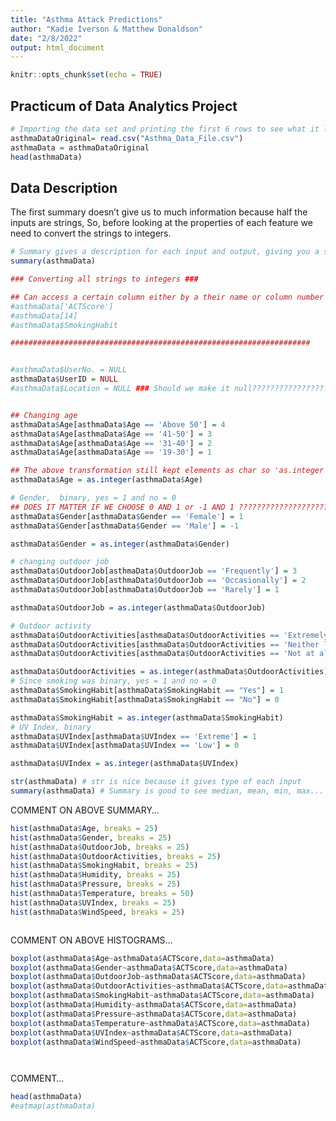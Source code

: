 ```yaml
---
title: "Asthma Attack Predictions"
author: "Kadie Iverson & Matthew Donaldson"
date: "2/8/2022"
output: html_document
---
```


```r
knitr::opts_chunk$set(echo = TRUE)
```



## Practicum of Data Analytics Project

```r
# Importing the data set and printing the first 6 rows to see what it looks like
asthmaDataOriginal= read.csv("Asthma_Data_File.csv")
asthmaData = asthmaDataOriginal
head(asthmaData)

```
## Data Description
The first summary doesn't give us to much information because half the inputs are strings,
So, before looking at the properties of each feature we need to convert the strings to integers.
```r
# Summary gives a description for each input and output, giving you a sense of what the data looks like
summary(asthmaData)

```
```r
### Converting all strings to integers ###

## Can access a certain column either by a their name or column number
#asthmaData['ACTScore']
#asthmaData[14]
#asthmaData$SmokingHabit

###################################################################


#asthmaData$UserNo. = NULL
asthmaData$UserID = NULL
#asthmaData$Location = NULL ### Should we make it null??????????????????


## Changing age
asthmaData$Age[asthmaData$Age == 'Above 50'] = 4 
asthmaData$Age[asthmaData$Age == '41-50'] = 3
asthmaData$Age[asthmaData$Age == '31-40'] = 2 
asthmaData$Age[asthmaData$Age == '19-30'] = 1

## The above transformation still kept elements as char so 'as.integer' converts the char to int
asthmaData$Age = as.integer(asthmaData$Age)

# Gender,  binary, yes = 1 and no = 0
## DOES IT MATTER IF WE CHOOSE 0 AND 1 or -1 AND 1 ??????????????????????
asthmaData$Gender[asthmaData$Gender == 'Female'] = 1
asthmaData$Gender[asthmaData$Gender == 'Male'] = -1

asthmaData$Gender = as.integer(asthmaData$Gender)

# changing outdoor job
asthmaData$OutdoorJob[asthmaData$OutdoorJob == 'Frequently'] = 3
asthmaData$OutdoorJob[asthmaData$OutdoorJob == 'Occasionally'] = 2
asthmaData$OutdoorJob[asthmaData$OutdoorJob == 'Rarely'] = 1

asthmaData$OutdoorJob = as.integer(asthmaData$OutdoorJob)

# Outdoor activity
asthmaData$OutdoorActivities[asthmaData$OutdoorActivities == 'Extremely likely'] = 3
asthmaData$OutdoorActivities[asthmaData$OutdoorActivities == 'Neither likely or dislikely'] = 2
asthmaData$OutdoorActivities[asthmaData$OutdoorActivities == 'Not at all likely'] = 1

asthmaData$OutdoorActivities = as.integer(asthmaData$OutdoorActivities)
# Since smoking was binary, yes = 1 and no = 0
asthmaData$SmokingHabit[asthmaData$SmokingHabit == "Yes"] = 1
asthmaData$SmokingHabit[asthmaData$SmokingHabit == "No"] = 0

asthmaData$SmokingHabit = as.integer(asthmaData$SmokingHabit)
# UV Index, binary
asthmaData$UVIndex[asthmaData$UVIndex == 'Extreme'] = 1
asthmaData$UVIndex[asthmaData$UVIndex == 'Low'] = 0

asthmaData$UVIndex = as.integer(asthmaData$UVIndex)
```

```r

str(asthmaData) # str is nice because it gives type of each input
summary(asthmaData) # Summary is good to see median, mean, min, max...
```
COMMENT ON ABOVE SUMMARY...


```r

hist(asthmaData$Age, breaks = 25)
hist(asthmaData$Gender, breaks = 25)
hist(asthmaData$OutdoorJob, breaks = 25)
hist(asthmaData$OutdoorActivities, breaks = 25)
hist(asthmaData$SmokingHabit, breaks = 25)
hist(asthmaData$Humidity, breaks = 25)
hist(asthmaData$Pressure, breaks = 25)
hist(asthmaData$Temperature, breaks = 50)
hist(asthmaData$UVIndex, breaks = 25)
hist(asthmaData$WindSpeed, breaks = 25)



```
COMMENT ON ABOVE HISTOGRAMS...

```r

boxplot(asthmaData$Age~asthmaData$ACTScore,data=asthmaData)
boxplot(asthmaData$Gender~asthmaData$ACTScore,data=asthmaData)
boxplot(asthmaData$OutdoorJob~asthmaData$ACTScore,data=asthmaData)
boxplot(asthmaData$OutdoorActivities~asthmaData$ACTScore,data=asthmaData)
boxplot(asthmaData$SmokingHabit~asthmaData$ACTScore,data=asthmaData)
boxplot(asthmaData$Humidity~asthmaData$ACTScore,data=asthmaData)
boxplot(asthmaData$Pressure~asthmaData$ACTScore,data=asthmaData)
boxplot(asthmaData$Temperature~asthmaData$ACTScore,data=asthmaData)
boxplot(asthmaData$UVIndex~asthmaData$ACTScore,data=asthmaData)
boxplot(asthmaData$WindSpeed~asthmaData$ACTScore,data=asthmaData)




```
COMMENT...

```r


head(asthmaData)
#eatmap(asthmaData)
```



















